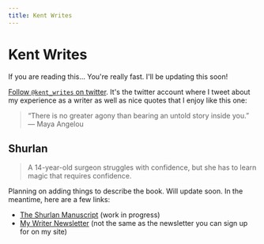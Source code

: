```yaml
---
title: Kent Writes
---
```


# Kent Writes

If you are reading this... You're really fast. I'll be updating this soon!

[Follow `@kent_writes` on twitter](https://twitter.com/kent_writes). It's the
twitter account where I tweet about my experience as a writer as well as nice
quotes that I enjoy like this one:

> “There is no greater agony than bearing an untold story inside you.” ― Maya
> Angelou

## Shurlan

> A 14-year-old surgeon struggles with confidence, but she has to learn magic
> that requires confidence.

Planning on adding things to describe the book. Will update soon. In the
meantime, here are a few links:

- [The Shurlan Manuscript](https://kcd.im/shurlan) (work in progress)
- [My Writer Newsletter](https://kcd.im/shurlan-news) (not the same as the
  newsletter you can sign up for on my site)
